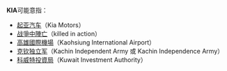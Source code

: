'''KIA'''可能意指：
* [[起亚汽车|起亚汽车]]（Kia Motors）
* [[陣亡|战爭中陣亡]]（killed in action）
* [[高雄國際機場|高雄國際機場]]（Kaohsiung International Airport）
* [[克钦独立军|克钦独立军]]（Kachin Independent Army 或 Kachin Independence Army）
* [[科威特投資局|科威特投資局]]（Kuwait Investment Authority）
{{disambig|Cat=三字拉丁字母缩写消歧义}}